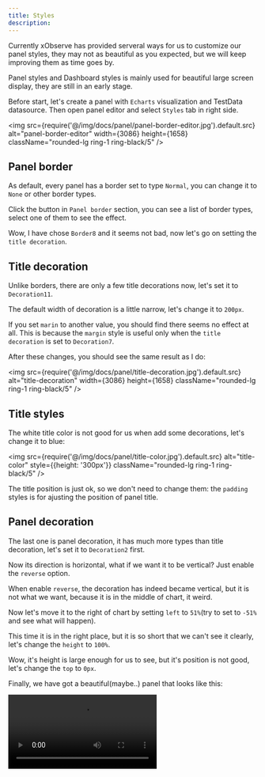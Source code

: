 ```yaml
---
title: Styles
description: 
---
```



Currently xObserve has provided serveral ways for us to customize our panel styles, they may not as beautiful as you expected, but we will keep improving them as time goes by.

Panel styles and Dashboard styles is mainly used for beautiful large screen display, they are still in an early stage.

Before start, let's create a panel with `Echarts` visualization and TestData datasource. Then open panel editor and select `Styles` tab in right side.

<img src={require('@/img/docs/panel/panel-border-editor.jpg').default.src} alt="panel-border-editor" width={3086} height={1658} className="rounded-lg ring-1 ring-black/5" />

## Panel border 

As default, every panel has a border set to type `Normal`, you can change it to `None` or other border types.

Click the button in `Panel border` section, you can see a list of border types, select one of them to see the effect.

Wow, I have chose `Border8` and it seems not bad, now let's go on setting the `title decoration`.

## Title decoration

Unlike borders, there are only a few title decorations now, let's set it to `Decoration11`.

The default width of decoration is a little narrow, let's change it to `200px`.

If you set `marin` to another value, you should find there seems no effect at all. This is because the `margin` style is useful only when the `title decoration` is set to `Decoration7`.

After these changes, you should see the same result as I do: 

<img src={require('@/img/docs/panel/title-decoration.jpg').default.src} alt="title-decoration" width={3086} height={1658} className="rounded-lg ring-1 ring-black/5" />

## Title styles 

The white title color is not good for us when add some decorations, let's change it to blue:

<img src={require('@/img/docs/panel/title-color.jpg').default.src} alt="title-color" style={{height: '300px'}} className="rounded-lg ring-1 ring-black/5" />

The title position is just ok, so we don't need to change them: the `padding` styles is for ajusting the position of panel title.

## Panel decoration

The last one is panel decoration, it has much more types than title decoration, let's set it to `Decoration2` first. 

Now its direction is horizontal, what if we want it to be vertical? Just enable the `reverse` option.

When enable `reverse`, the decoration has indeed became vertical, but it is not what we want, because it is in the middle of chart, it weird.

Now let's move it to the right of chart by setting `left` to `51%`(try to set to `-51%` and see what will happen).

This time it is in the right place, but it is so short that we can't see it clearly, let's change the `height` to `100%`.

Wow, it's height is large enough for us to see, but it's position is not good, let's change the `top` to `0px`.

Finally, we have got a beautiful(maybe..) panel that looks like this:

<video controls autoPlay src="/docs/style-final.mov" />
